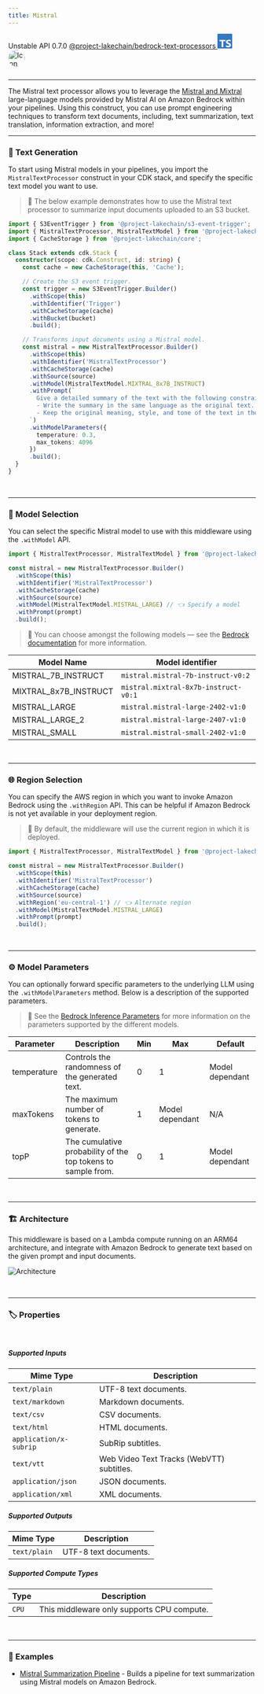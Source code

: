 ```yaml
---
title: Mistral
---
```



<span title="Label: Pro" data-view-component="true" class="Label Label--api text-uppercase">
  Unstable API
</span>
<span title="Label: Pro" data-view-component="true" class="Label Label--version text-uppercase">
  0.7.0
</span>
<span title="Label: Pro" data-view-component="true" class="Label Label--package">
  <a target="_blank" href="https://www.npmjs.com/package/@project-lakechain/bedrock-text-processors">
    @project-lakechain/bedrock-text-processors
  </a>
</span>
<span class="language-icon">
  <svg role="img" viewBox="0 0 24 24" width="30" xmlns="http://www.w3.org/2000/svg" style="fill: #3178C6;"><title>TypeScript</title><path d="M1.125 0C.502 0 0 .502 0 1.125v21.75C0 23.498.502 24 1.125 24h21.75c.623 0 1.125-.502 1.125-1.125V1.125C24 .502 23.498 0 22.875 0zm17.363 9.75c.612 0 1.154.037 1.627.111a6.38 6.38 0 0 1 1.306.34v2.458a3.95 3.95 0 0 0-.643-.361 5.093 5.093 0 0 0-.717-.26 5.453 5.453 0 0 0-1.426-.2c-.3 0-.573.028-.819.086a2.1 2.1 0 0 0-.623.242c-.17.104-.3.229-.393.374a.888.888 0 0 0-.14.49c0 .196.053.373.156.529.104.156.252.304.443.444s.423.276.696.41c.273.135.582.274.926.416.47.197.892.407 1.266.628.374.222.695.473.963.753.268.279.472.598.614.957.142.359.214.776.214 1.253 0 .657-.125 1.21-.373 1.656a3.033 3.033 0 0 1-1.012 1.085 4.38 4.38 0 0 1-1.487.596c-.566.12-1.163.18-1.79.18a9.916 9.916 0 0 1-1.84-.164 5.544 5.544 0 0 1-1.512-.493v-2.63a5.033 5.033 0 0 0 3.237 1.2c.333 0 .624-.03.872-.09.249-.06.456-.144.623-.25.166-.108.29-.234.373-.38a1.023 1.023 0 0 0-.074-1.089 2.12 2.12 0 0 0-.537-.5 5.597 5.597 0 0 0-.807-.444 27.72 27.72 0 0 0-1.007-.436c-.918-.383-1.602-.852-2.053-1.405-.45-.553-.676-1.222-.676-2.005 0-.614.123-1.141.369-1.582.246-.441.58-.804 1.004-1.089a4.494 4.494 0 0 1 1.47-.629 7.536 7.536 0 0 1 1.77-.201zm-15.113.188h9.563v2.166H9.506v9.646H6.789v-9.646H3.375z"/></svg>
</span>
<span class="language-icon" style="margin-right: 10px">
  <a target="_blank" href="https://docs.aws.amazon.com/bedrock/latest/userguide/model-parameters-mistral.html">
    <Image width="34" src={icon} alt="Icon" style="border-radius: 50%" />
  </a>
</span>
<div style="margin-top: 26px"></div>

---

The Mistral text processor allows you to leverage the [Mistral and Mixtral](https://mistral.ai/fr/technology/#models) large-language models provided by Mistral AI on Amazon Bedrock within your pipelines.
Using this construct, you can use prompt engineering techniques to transform text documents, including, text summarization, text translation, information extraction, and more!

---

### 📝 Text Generation

To start using Mistral models in your pipelines, you import the `MistralTextProcessor` construct in your CDK stack, and specify the specific text model you want to use.

> 💁 The below example demonstrates how to use the Mistral text processor to summarize input documents uploaded to an S3 bucket.

```typescript
import { S3EventTrigger } from '@project-lakechain/s3-event-trigger';
import { MistralTextProcessor, MistralTextModel } from '@project-lakechain/bedrock-text-processors';
import { CacheStorage } from '@project-lakechain/core';

class Stack extends cdk.Stack {
  constructor(scope: cdk.Construct, id: string) {
    const cache = new CacheStorage(this, 'Cache');

    // Create the S3 event trigger.
    const trigger = new S3EventTrigger.Builder()
      .withScope(this)
      .withIdentifier('Trigger')
      .withCacheStorage(cache)
      .withBucket(bucket)
      .build();

    // Transforms input documents using a Mistral model.
    const mistral = new MistralTextProcessor.Builder()
      .withScope(this)
      .withIdentifier('MistralTextProcessor')
      .withCacheStorage(cache)
      .withSource(source)
      .withModel(MistralTextModel.MIXTRAL_8x7B_INSTRUCT)
      .withPrompt(`
        Give a detailed summary of the text with the following constraints:
        - Write the summary in the same language as the original text.
        - Keep the original meaning, style, and tone of the text in the summary.
      `)
      .withModelParameters({
        temperature: 0.3,
        max_tokens: 4096
      })
      .build();
  }
}
```

<br />

---

### 🤖 Model Selection

You can select the specific Mistral model to use with this middleware using the `.withModel` API.

```typescript
import { MistralTextProcessor, MistralTextModel } from '@project-lakechain/bedrock-text-processors';

const mistral = new MistralTextProcessor.Builder()
  .withScope(this)
  .withIdentifier('MistralTextProcessor')
  .withCacheStorage(cache)
  .withSource(source)
  .withModel(MistralTextModel.MISTRAL_LARGE) // 👈 Specify a model
  .withPrompt(prompt)
  .build();
```
> 💁 You can choose amongst the following models — see the [Bedrock documentation](https://docs.aws.amazon.com/bedrock/latest/userguide/model-ids.html) for more information.

Model Name | Model identifier
---------- | ----------------
MISTRAL_7B_INSTRUCT | `mistral.mistral-7b-instruct-v0:2`
MIXTRAL_8x7B_INSTRUCT | `mistral.mixtral-8x7b-instruct-v0:1`
MISTRAL_LARGE | `mistral.mistral-large-2402-v1:0`
MISTRAL_LARGE_2 | `mistral.mistral-large-2407-v1:0`
MISTRAL_SMALL | `mistral.mistral-small-2402-v1:0`

<br />

---

### 🌐 Region Selection

You can specify the AWS region in which you want to invoke Amazon Bedrock using the `.withRegion` API. This can be helpful if Amazon Bedrock is not yet available in your deployment region.

> 💁 By default, the middleware will use the current region in which it is deployed.

```typescript
import { MistralTextProcessor, MistralTextModel } from '@project-lakechain/bedrock-text-processors';

const mistral = new MistralTextProcessor.Builder()
  .withScope(this)
  .withIdentifier('MistralTextProcessor')
  .withCacheStorage(cache)
  .withSource(source)
  .withRegion('eu-central-1') // 👈 Alternate region
  .withModel(MistralTextModel.MISTRAL_LARGE)
  .withPrompt(prompt)
  .build();
```

<br />

---

### ⚙️ Model Parameters

You can optionally forward specific parameters to the underlying LLM using the `.withModelParameters` method. Below is a description of the supported parameters.

> 💁 See the [Bedrock Inference Parameters](https://docs.aws.amazon.com/bedrock/latest/userguide/model-parameters.html) for more information on the parameters supported by the different models.

Parameter   | Description | Min | Max | Default
----------- | ----------- | --- | --- | -------
temperature | Controls the randomness of the generated text. | 0 | 1 | Model dependant
maxTokens   | The maximum number of tokens to generate. | 1 | Model dependant | N/A
topP        | The cumulative probability of the top tokens to sample from. | 0 | 1 | Model dependant

<br />

---

### 🏗️ Architecture

This middleware is based on a Lambda compute running on an ARM64 architecture, and integrate with Amazon Bedrock to generate text based on the given prompt and input documents.

![Architecture](../../../assets/bedrock-text-generators-architecture.png)

<br />

---

### 🏷️ Properties

<br />

##### Supported Inputs

|  Mime Type  | Description |
| ----------- | ----------- |
| `text/plain` | UTF-8 text documents. |
| `text/markdown` | Markdown documents. |
| `text/csv` | CSV documents. |
| `text/html` | HTML documents. |
| `application/x-subrip` | SubRip subtitles. |
| `text/vtt` | Web Video Text Tracks (WebVTT) subtitles. |
| `application/json` | JSON documents. |
| `application/xml` | XML documents. |

##### Supported Outputs

|  Mime Type  | Description |
| ----------- | ----------- |
| `text/plain` | UTF-8 text documents. |

##### Supported Compute Types

| Type  | Description |
| ----- | ----------- |
| `CPU` | This middleware only supports CPU compute. |

<br />

---

### 📖 Examples

- [Mistral Summarization Pipeline](https://github.com/awslabs/project-lakechain/tree/main/examples/simple-pipelines/summarization-pipelines/mistral-summarization-pipeline) - Builds a pipeline for text summarization using Mistral models on Amazon Bedrock.

